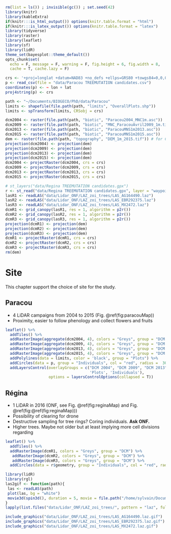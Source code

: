```r
rm(list = ls()) ; invisible(gc()) ; set.seed(42)
library(knitr)
library(kableExtra)
if(knitr:::is_html_output()) options(knitr.table.format = "html") 
if(knitr:::is_latex_output()) options(knitr.table.format = "latex") 
library(tidyverse)
library(raster)
library(leaflet)
library(sf)
library(lidR)
theme_set(bayesplot::theme_default())
opts_chunk$set(
  echo = F, message = F, warning = F, fig.height = 6, fig.width = 8,
  cache = T, cache.lazy = F)
```

```r
crs <- '+proj=longlat +datum=NAD83 +no_defs +ellps=GRS80 +towgs84=0,0,0' # global crs definition
p <- read_csv(file = "data/Paracou TREEMUTATION candidates.csv")
coordinates(p) <- ~ lon + lat
proj4string(p) <- crs

path <- "~/Documents/BIOGECO/PhD/data/Paracou"
limits <- shapefile(file.path(path, "limits", "OverallPlots.shp"))
limits <- spTransform(limits, CRSobj = crs)

dcm2004 <- raster(file.path(path, "biotic", "Paracou2004_MNC1m.asc"))
dcm2009 <- raster(file.path(path, "biotic", "MNC_ParacouAvril2009_1m.tif"))
dcm2013 <- raster(file.path(path, "biotic", "ParacouMNS1m2013.asc"))
dcm2015 <- raster(file.path(path, "biotic", "ParacouMNS1m2015.asc"))
dem <- raster(file.path(path, "topography", "DEM_1m_2015.tif")) # for CRS
projection(dcm2004) <- projection(dem)
projection(dcm2009) <- projection(dem)
projection(dcm2013) <- projection(dem)
projection(dcm2015) <- projection(dem)
dcm2004 <- projectRaster(dcm2004, crs = crs)
dcm2009 <- projectRaster(dcm2009, crs = crs)
dcm2013 <- projectRaster(dcm2013, crs = crs)
dcm2015 <- projectRaster(dcm2015, crs = crs)

# st_layers("data/Regina TREEMUTATION candidates.gpx")
r <- st_read("data/Regina TREEMUTATION candidates.gpx", layer = "waypoints")
lasR1 <- readLAS("data/Lidar_ONF/LAZ_zoi_trees/LAS_AG164490.laz") 
lasR2 <- readLAS("data/Lidar_ONF/LAZ_zoi_trees/LAS_EBR292375.laz") 
lasR3 <- readLAS("data/Lidar_ONF/LAZ_zoi_trees/LAS_MX2472.laz") 
dcmR1 <- grid_canopy(lasR1, res = 1, algorithm = p2r())
dcmR2 <- grid_canopy(lasR2, res = 1, algorithm = p2r())
dcmR3 <- grid_canopy(lasR3, res = 1, algorithm = p2r())
projection(dcmR1) <- projection(dem)
projection(dcmR2) <- projection(dem)
projection(dcmR3) <- projection(dem)
dcmR1 <- projectRaster(dcmR1, crs = crs)
dcmR2 <- projectRaster(dcmR2, crs = crs)
dcmR3 <- projectRaster(dcmR3, crs = crs)
rm(dem) 
```

# Site

This chapter support the choice of site for the study.

## Paracou

* 4 LiDAR campaigns from 2004 to 2015 (Fig. \@ref(fig:paracouMap))
* Proximity, easier to follow phenology and collect flowers and fruits

```r
leaflet() %>%
  addTiles() %>% 
  addRasterImage(aggregate(dcm2004, 4), colors = "Greys", group = "DCM 2004") %>%
  addRasterImage(aggregate(dcm2009, 4), colors = "Greys", group = "DCM 2009") %>%
  addRasterImage(aggregate(dcm2013, 4), colors = "Greys", group = "DCM 2013") %>%
  addRasterImage(aggregate(dcm2015, 4), colors = "Greys", group = "DCM 2015") %>%
  addPolylines(data = limits, color = 'black', group = "Plots") %>%
  addCircles(data = p, group = "Individuals", col = "red", radius =  30) %>% 
  addLayersControl(overlayGroups = c("DCM 2004", "DCM 2009", "DCM 2013", "DCM 2015",
                                     'Plots', 'Individuals'),
                   options = layersControlOptions(collapsed = T)) 
```

## Régina

* 1 LiDAR in 2016 (ONF, see Fig. \@ref(fig:reginaMap) and Fig. \@ref(fig:\@ref(fig:reginaMap)))
* Possibility of clearing for drone
* Destructive sampling for tree rings? Coring individuals. **Ask ONF.**
* Higher trees. Maybe not older but at least implying more cell divisions regarding

```r
leaflet() %>%
  addTiles() %>% 
  addRasterImage(dcmR1, colors = "Greys", group = "DCM") %>%
   addRasterImage(dcmR2, colors = "Greys", group = "DCM") %>%
   addRasterImage(dcmR3, colors = "Greys", group = "DCM") %>%
  addCircles(data = r$geometry, group = "Individuals", col = "red", radius =  30)
```

```r
library(lidR)
library(rgl)
las2gif <- function(path){
 las <- readLAS(path) 
 plot(las, bg = "white")
 movie3d(spin3d(), duration = 5, movie = file.path("/home/sylvain/Documents/ECOFOG/treemutation", path))
}
lapply(list.files("data/Lidar_ONF/LAZ_zoi_trees/", pattern = "laz", full.names = T), las2gif)
```

```r
include_graphics("data/Lidar_ONF/LAZ_zoi_trees/LAS_AG164490.laz.gif")
include_graphics("data/Lidar_ONF/LAZ_zoi_trees/LAS_EBR292375.laz.gif")
include_graphics("data/Lidar_ONF/LAZ_zoi_trees/LAS_MX2472.laz.gif")
```
